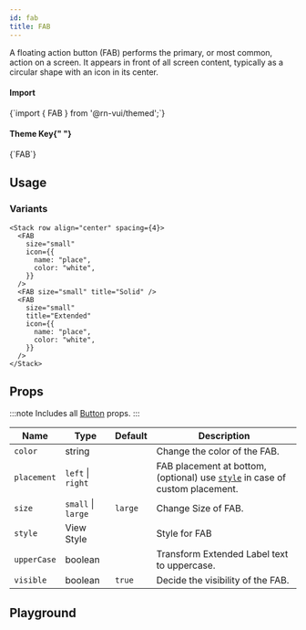 ```yaml
---
id: fab
title: FAB
---
```



<IconsStyle />

A floating action button (FAB) performs the primary, or most common, action on a screen. It appears in front of all screen content, typically as a circular shape with an icon in its center.

<div class="row inline-flex-center">
  <div class="col col--3">
    <h4>Import</h4>
  </div>
  <div class="col col--9">
    <CodeBlock>{`import { FAB } from '@rn-vui/themed';`}</CodeBlock>
  </div>
  <div class="col col--3">
    <h4>
      Theme Key{" "}
      <a href="../customizing#using-themeprovider">
        <BiInfoCircle />
      </a>
    </h4>
  </div>
  <div class="col col--9">
    <CodeBlock>{`FAB`}</CodeBlock>
  </div>
</div>

## Usage

### Variants

```tsx live
<Stack row align="center" spacing={4}>
  <FAB
    size="small"
    icon={{
      name: "place",
      color: "white",
    }}
  />
  <FAB size="small" title="Solid" />
  <FAB
    size="small"
    title="Extended"
    icon={{
      name: "place",
      color: "white",
    }}
  />
</Stack>
```

<Usage />

## Props

:::note
Includes all [Button](button#props) props.
:::

<div class='table-responsive'>

| Name        | Type               | Default | Description                                                                            |
| ----------- | ------------------ | ------- | -------------------------------------------------------------------------------------- |
| `color`     | string             |         | Change the color of the FAB.                                                           |
| `placement` | `left` \| `right`  |         | FAB placement at bottom, (optional) use [`style`](#style) in case of custom placement. |
| `size`      | `small` \| `large` | `large` | Change Size of FAB.                                                                    |
| `style`     | View Style         |         | Style for FAB                                                                          |
| `upperCase` | boolean            |         | Transform Extended Label text to uppercase.                                            |
| `visible`   | boolean            | `true`  | Decide the visibility of the FAB.                                                      |

</div>

## Playground

<Play />
